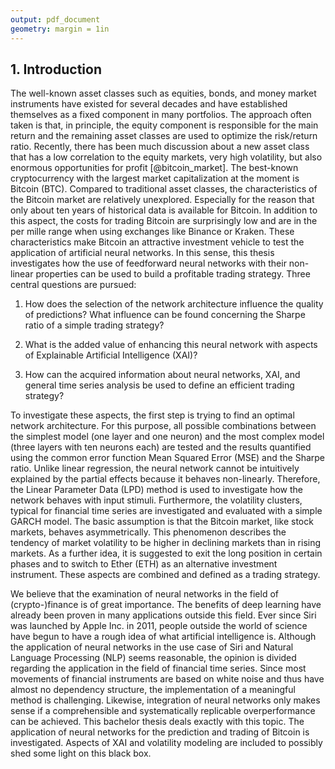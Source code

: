 ```yaml
---
output: pdf_document
geometry: margin = 1in
---
```


## 1. Introduction {#introduction}

The well-known asset classes such as equities, bonds, and money market instruments have existed for several decades and have established themselves as a fixed component in many portfolios. The approach often taken is that, in principle, the equity component is responsible for the main return and the remaining asset classes are used to optimize the risk/return ratio. Recently, there has been much discussion about a new asset class that has a low correlation to the equity markets, very high volatility, but also enormous opportunities for profit [@bitcoin_market]. The best-known cryptocurrency with the largest market capitalization at the moment is Bitcoin (BTC). Compared to traditional asset classes, the characteristics of the Bitcoin market are relatively unexplored. Especially for the reason that only about ten years of historical data is available for Bitcoin. In addition to this aspect, the costs for trading Bitcoin are surprisingly low and are in the per mille range when using exchanges like Binance or Kraken. These characteristics make Bitcoin an attractive investment vehicle to test the application of artificial neural networks. In this sense, this thesis investigates how the use of feedforward neural networks with their non-linear properties can be used to build a profitable trading strategy. Three central questions are pursued:

1) How does the selection of the network architecture influence the quality of predictions? What influence can be found concerning the Sharpe ratio of a simple trading strategy?

2) What is the added value of enhancing this neural network with aspects of Explainable Artificial Intelligence (XAI)? 

3) How can the acquired information about neural networks, XAI, and general time series analysis be used to define an efficient trading strategy?

To investigate these aspects, the first step is trying to find an optimal network architecture. For this purpose, all possible combinations between the simplest model (one layer and one neuron) and the most complex model (three layers with ten neurons each) are tested and the results quantified using the common error function Mean Squared Error (MSE) and the Sharpe ratio. Unlike linear regression, the neural network cannot be intuitively explained by the partial effects because it behaves non-linearly. Therefore, the Linear Parameter Data (LPD) method is used to investigate how the network behaves with input stimuli. Furthermore, the volatility clusters, typical for financial time series are investigated and evaluated with a simple GARCH model. The basic assumption is that the Bitcoin market, like stock markets, behaves asymmetrically. This phenomenon describes the tendency of market volatility to be higher in declining markets than in rising markets. As a further idea, it is suggested to exit the long position in certain phases and to switch to Ether (ETH) as an alternative investment instrument. These aspects are combined and defined as a trading strategy. 

We believe that the examination of neural networks in the field of (crypto-)finance is of great importance. The benefits of deep learning have already been proven in many applications outside this field. Ever since Siri was launched by Apple Inc. in 2011, people outside the world of science have begun to have a rough idea of what artificial intelligence is. Although the application of neural networks in the use case of Siri and Natural Language Processing (NLP) seems reasonable, the opinion is divided regarding the application in the field of financial time series. Since most movements of financial instruments are based on white noise and thus have almost no dependency structure, the implementation of a meaningful method is challenging. Likewise, integration of neural networks only makes sense if a comprehensible and systematically replicable overperformance can be achieved. This bachelor thesis deals exactly with this topic. The application of neural networks for the prediction and trading of Bitcoin is investigated. Aspects of XAI and volatility modeling are included to possibly shed some light on this black box. 